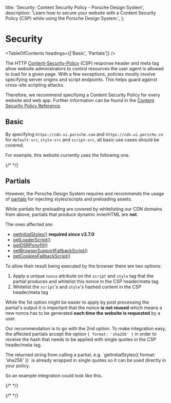 
  title: 'Security: Content Security Policy - Porsche Design System',
  description:
    'Learn how to secure your website with a Content Security Policy (CSP) while using the Porsche Design System.',
};

# Security

<TableOfContents headings={['Basic', 'Partials']} />

The HTTP [Content-Security-Policy](https://developer.mozilla.org/en-US/docs/Web/HTTP/Headers/Content-Security-Policy)
(CSP) response header and meta tag allow website administrators to control resources the user agent is allowed to load
for a given page. With a few exceptions, policies mostly involve specifying server origins and script endpoints. This
helps guard against cross-site scripting attacks.

Therefore, we recommend specifying a Content Security Policy for every website and web app. Further information can be
found in the [Content Security Policy Reference](https://content-security-policy.com).

## Basic

By specifying `https://cdn.ui.porsche.com` and `https://cdn.ui.porsche.cn` for `default-src`, `style-src` and
`script-src`, all basic use cases should be covered.

For example, this website currently uses the following one.

{/* <Playground :showCodeEditor="false" :frameworkMarkup="[this.currentCSP]"></Playground> */}

## Partials

However, the Porsche Design System requires and recommends the usage of [partials](/partials/introduction) for injecting
styles/scripts and preloading assets.

While partials for preloading are covered by whitelisting our CDN domains from above, partials that produce dynamic
innerHTML are **not**.

The ones affected are:

- [getInitialStyles()](/partials/initial-styles) **required since v3.7.0**
- [getLoaderScript()](/partials/loader-script)
- [getDSRPonyfill()](/partials/dsr-ponyfill)
- [getBrowserSupportFallbackScript()](/partials/browser-support-fallback-script)
- [getCookiesFallbackScript()](/partials/cookies-fallback-script)

To allow their result being executed by the browser there are two options:

1. Apply a unique `nonce` attribute on the `script` and `style` tag that the partial produces and whitelist this nonce
   in the CSP header/meta tag
2. Whitelist the `script`'s and `style`'s hashed content in the CSP header/meta tag

While the 1st option might be easier to apply by post processing the partial's output it is important that the nonce
**is not reused** which means a new nonce has to be generated **each time the website is requested** by a user.

Our recommendation is to go with the 2nd option. To make integration easy, the affected partials accept the option
`{ format: 'sha256' }` in order to receive the hash that needs to be applied with single quotes in the CSP header/meta
tag.

<Notification heading="Important note" headingTag="h3" state="success">
  The returned string from calling a partial, e.g. `getInitialStyles({ format: 'sha256' })` is already wrapped in single
  quotes so it can be used directly in your policy.
</Notification>

So an example integration could look like this.

{/* <Playground :showCodeEditor="false" :frameworkMarkup="[this.integration]"></Playground> */}

{/\* <script lang="ts"> import Vue from 'vue'; import Component from 'vue-class-component';

@Component export default class Code extends Vue { get currentCSP(): string { return
document.head.querySelector('[http-equiv="Content-Security-Policy"]')?.outerHTML.replace(/content="|; /g,
'$&\n  ').replace(/>$/, '\n$&') || 'CSP meta tag not found.'; }

    get integration(): string {
      return `

const styleHashes = [ getInitialStyles({ format: 'sha256' }) ].join(' ');

const scriptHashes = [ getBrowserSupportFallbackScript({ format: 'sha256' }), getCookiesFallbackScript({ format:
'sha256' }) ].join(' ');

const cspContent = [ \`default-src 'self' https://cdn.ui.porsche.com\`, \`style-src 'self' \${styleHashes}\`,
\`script-src 'self' https://cdn.ui.porsche.com \${scriptHashes}\`, \`img-src 'self' https://cdn.ui.porsche.com data:\`
// data: is needed for inline background images, e.g. used in checkbox-wrapper and radio-button-wrapper ].join('; ');

return (

  <>
  <head>
  <meta http-equiv="Content-Security-Policy" content={cspContent} />
{getInitialStyles({ format: 'jsx' })}
</head>
<body>
<div id="app"></div>

{getBrowserSupportFallbackScript({ format: 'jsx' })} {getCookiesFallbackScript({ format: 'jsx' })}

</body>
</>
);`;
  }
}
</script> */}
